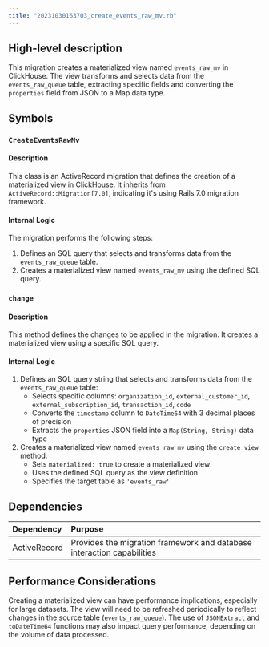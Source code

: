 ```yaml
---
title: "20231030163703_create_events_raw_mv.rb"
---
```


## High-level description
This migration creates a materialized view named `events_raw_mv` in ClickHouse. The view transforms and selects data from the `events_raw_queue` table, extracting specific fields and converting the `properties` field from JSON to a Map data type.

## Symbols

### `CreateEventsRawMv`
#### Description
This class is an ActiveRecord migration that defines the creation of a materialized view in ClickHouse. It inherits from `ActiveRecord::Migration[7.0]`, indicating it's using Rails 7.0 migration framework.

#### Internal Logic
The migration performs the following steps:
1. Defines an SQL query that selects and transforms data from the `events_raw_queue` table.
2. Creates a materialized view named `events_raw_mv` using the defined SQL query.

### `change`
#### Description
This method defines the changes to be applied in the migration. It creates a materialized view using a specific SQL query.

#### Internal Logic
1. Defines an SQL query string that selects and transforms data from the `events_raw_queue` table:
   - Selects specific columns: `organization_id`, `external_customer_id`, `external_subscription_id`, `transaction_id`, `code`
   - Converts the `timestamp` column to `DateTime64` with 3 decimal places of precision
   - Extracts the `properties` JSON field into a `Map(String, String)` data type
2. Creates a materialized view named `events_raw_mv` using the `create_view` method:
   - Sets `materialized: true` to create a materialized view
   - Uses the defined SQL query as the view definition
   - Specifies the target table as `'events_raw'`

## Dependencies
| Dependency | Purpose |
|:-----------|:--------|
| ActiveRecord | Provides the migration framework and database interaction capabilities |

## Performance Considerations
Creating a materialized view can have performance implications, especially for large datasets. The view will need to be refreshed periodically to reflect changes in the source table (`events_raw_queue`). The use of `JSONExtract` and `toDateTime64` functions may also impact query performance, depending on the volume of data processed.